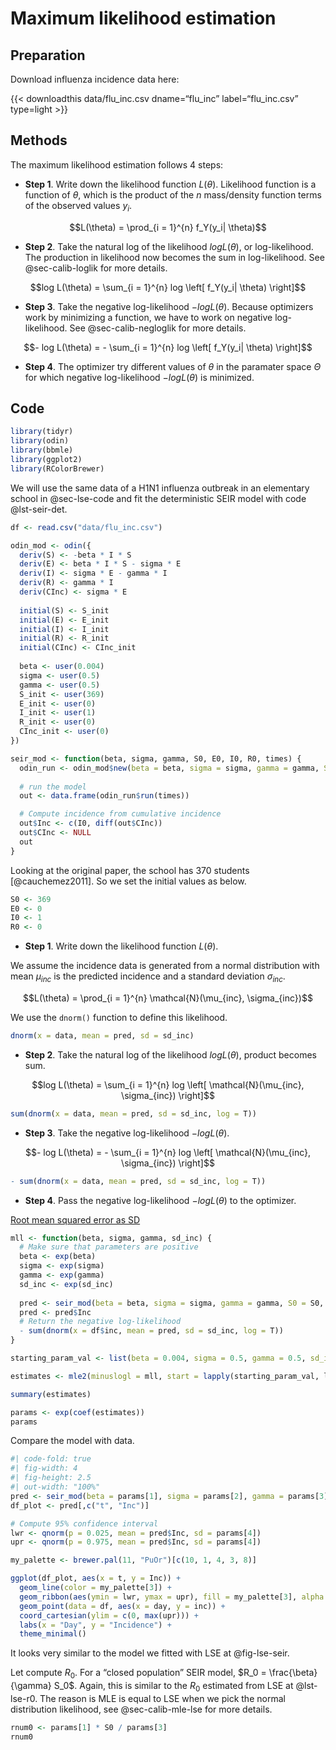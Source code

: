 # Maximum likelihood estimation

::: {.callout-note}

## Preparation

Download influenza incidence data here:

{{< downloadthis data/flu_inc.csv dname="flu_inc" label="flu_inc.csv" type=light >}}

:::

## Methods

The maximum likelihood estimation follows 4 steps:

- **Step 1**. Write down the likelihood function $L(\theta)$. Likelihood function is a function of $\theta$, which is the product of the $n$ mass/density function terms of the observed values $y_i$.

$$L(\theta) = \prod_{i = 1}^{n} f_Y(y_i| \theta)$$

- **Step 2**. Take the natural log of the likelihood $log L(\theta)$, or log-likelihood. The production in likelihood now becomes the sum in log-likelihood. See @sec-calib-loglik for more details.

$$log L(\theta) = \sum_{i = 1}^{n} log \left[ f_Y(y_i| \theta) \right]$$

- **Step 3**. Take the negative log-likelihood $- log L(\theta)$. Because optimizers work by minimizing a function, we have to work on negative log-likelihood. See @sec-calib-negloglik for more details.

$$- log L(\theta) = - \sum_{i = 1}^{n} log \left[ f_Y(y_i| \theta) \right]$$

- **Step 4**. The optimizer try different values of $\theta$ in the paramater space $\Theta$ for which negative log-likelihood $- log L(\theta)$ is minimized.

## Code

```r
library(tidyr)
library(odin)
library(bbmle)
library(ggplot2)
library(RColorBrewer)
```

We will use the same data of a H1N1 influenza outbreak in an elementary school in @sec-lse-code and fit the deterministic SEIR model with code @lst-seir-det.

```r
df <- read.csv("data/flu_inc.csv")
```

```r
odin_mod <- odin({
  deriv(S) <- -beta * I * S
  deriv(E) <- beta * I * S - sigma * E
  deriv(I) <- sigma * E - gamma * I
  deriv(R) <- gamma * I
  deriv(CInc) <- sigma * E
  
  initial(S) <- S_init
  initial(E) <- E_init
  initial(I) <- I_init
  initial(R) <- R_init
  initial(CInc) <- CInc_init
  
  beta <- user(0.004)
  sigma <- user(0.5)
  gamma <- user(0.5)
  S_init <- user(369)
  E_init <- user(0)
  I_init <- user(1)
  R_init <- user(0)
  CInc_init <- user(0)
})

seir_mod <- function(beta, sigma, gamma, S0, E0, I0, R0, times) {
  odin_run <- odin_mod$new(beta = beta, sigma = sigma, gamma = gamma, S_init = S0, E_init = E0, I_init = I0, R_init = R0)
  
  # run the model
  out <- data.frame(odin_run$run(times))

  # Compute incidence from cumulative incidence
  out$Inc <- c(I0, diff(out$CInc))
  out$CInc <- NULL
  out
}
```

Looking at the original paper, the school has 370 students [@cauchemez2011]. So we set the initial values as below.

```r
S0 <- 369
E0 <- 0
I0 <- 1
R0 <- 0
```

- **Step 1**. Write down the likelihood function $L(\theta)$.

We assume the incidence data is generated from a normal distribution with mean $\mu_{inc}$ is the predicted incidence and a standard deviation $\sigma_{inc}$.

$$L(\theta) = \prod_{i = 1}^{n} \mathcal{N}(\mu_{inc}, \sigma_{inc})$$

We use the `dnorm()` function to define this likelihood.

```r
dnorm(x = data, mean = pred, sd = sd_inc)
```

- **Step 2**. Take the natural log of the likelihood $log L(\theta)$, product becomes sum.

$$log L(\theta) = \sum_{i = 1}^{n} log \left[ \mathcal{N}(\mu_{inc}, \sigma_{inc}) \right]$$

```r
sum(dnorm(x = data, mean = pred, sd = sd_inc, log = T))
```

- **Step 3**. Take the negative log-likelihood $- log L(\theta)$.

$$- log L(\theta) = - \sum_{i = 1}^{n} log \left[ \mathcal{N}(\mu_{inc}, \sigma_{inc}) \right]$$

```r
- sum(dnorm(x = data, mean = pred, sd = sd_inc, log = T))
```

- **Step 4**. Pass the negative log-likelihood $- log L(\theta)$ to the optimizer.

[Root mean squared error as SD](https://hankstevens.github.io/Primer-of-Ecology/disease.html)

```r
mll <- function(beta, sigma, gamma, sd_inc) {
  # Make sure that parameters are positive
  beta <- exp(beta) 
  sigma <- exp(sigma)
  gamma <- exp(gamma)
  sd_inc <- exp(sd_inc)
  
  pred <- seir_mod(beta = beta, sigma = sigma, gamma = gamma, S0 = S0, E0 = E0, I0 = I0, R0 = R0, times = 0:(length(df$inc) - 1))
  pred <- pred$Inc
  # Return the negative log-likelihood
  - sum(dnorm(x = df$inc, mean = pred, sd = sd_inc, log = T))
}

starting_param_val <- list(beta = 0.004, sigma = 0.5, gamma = 0.5, sd_inc = 3)

estimates <- mle2(minuslogl = mll, start = lapply(starting_param_val, log), method = "Nelder-Mead")

summary(estimates)
```

```r
params <- exp(coef(estimates))
params
```

Compare the model with data.

```r
#| code-fold: true
#| fig-width: 4
#| fig-height: 2.5
#| out-width: "100%"
pred <- seir_mod(beta = params[1], sigma = params[2], gamma = params[3], S0 = S0, E0 = E0, I0 = I0, R0 = R0, times = df$day)
df_plot <- pred[,c("t", "Inc")]

# Compute 95% confidence interval
lwr <- qnorm(p = 0.025, mean = pred$Inc, sd = params[4])
upr <- qnorm(p = 0.975, mean = pred$Inc, sd = params[4])

my_palette <- brewer.pal(11, "PuOr")[c(10, 1, 4, 3, 8)]

ggplot(df_plot, aes(x = t, y = Inc)) +
  geom_line(color = my_palette[3]) +
  geom_ribbon(aes(ymin = lwr, ymax = upr), fill = my_palette[3], alpha = 0.15) +
  geom_point(data = df, aes(x = day, y = inc)) +
  coord_cartesian(ylim = c(0, max(upr))) +
  labs(x = "Day", y = "Incidence") +
  theme_minimal()
```

It looks very similar to the model we fitted with LSE at @fig-lse-seir.

Let compute $R_0$. For a "closed population" SEIR model, $R_0 = \frac{\beta}{\gamma} S_0$. Again, this is similar to the $R_0$ estimated from LSE at @lst-lse-r0. The reason is MLE is equal to LSE when we pick the normal distribution likelihood, see @sec-calib-mle-lse for more details.

```r
rnum0 <- params[1] * S0 / params[3]
rnum0
```



